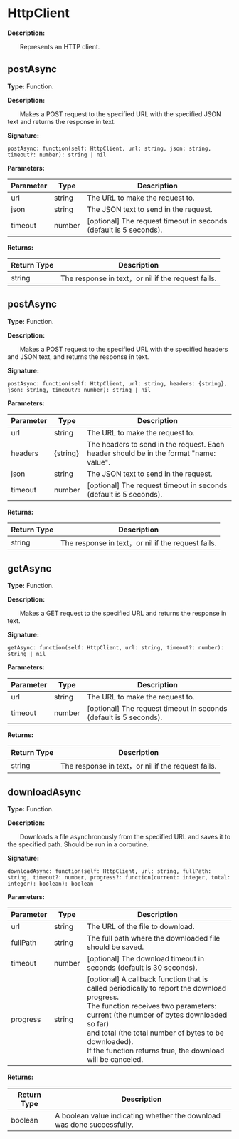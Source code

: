 
# HttpClient

**Description:**

&emsp;&emsp;Represents an HTTP client.

## postAsync

**Type:** Function.

**Description:**

&emsp;&emsp;Makes a POST request to the specified URL with the specified JSON text and returns the response in text.

**Signature:**
```tl
postAsync: function(self: HttpClient, url: string, json: string, timeout?: number): string | nil
```

**Parameters:**

| Parameter | Type | Description |
| --- | --- | --- |
| url | string | The URL to make the request to. |
| json | string | The JSON text to send in the request. |
| timeout | number | [optional] The request timeout in seconds (default is 5 seconds). |

**Returns:**

| Return Type | Description |
| --- | --- |
| string | The response in text，or nil if the request fails. |

## postAsync

**Type:** Function.

**Description:**

&emsp;&emsp;Makes a POST request to the specified URL with the specified headers and JSON text, and returns the response in text.

**Signature:**
```tl
postAsync: function(self: HttpClient, url: string, headers: {string}, json: string, timeout?: number): string | nil
```

**Parameters:**

| Parameter | Type | Description |
| --- | --- | --- |
| url | string | The URL to make the request to. |
| headers | \{string} | The headers to send in the request. Each header should be in the format "name: value". |
| json | string | The JSON text to send in the request. |
| timeout | number | [optional] The request timeout in seconds (default is 5 seconds). |

**Returns:**

| Return Type | Description |
| --- | --- |
| string | The response in text，or nil if the request fails. |

## getAsync

**Type:** Function.

**Description:**

&emsp;&emsp;Makes a GET request to the specified URL and returns the response in text.

**Signature:**
```tl
getAsync: function(self: HttpClient, url: string, timeout?: number): string | nil
```

**Parameters:**

| Parameter | Type | Description |
| --- | --- | --- |
| url | string | The URL to make the request to. |
| timeout | number | [optional] The request timeout in seconds (default is 5 seconds). |

**Returns:**

| Return Type | Description |
| --- | --- |
| string | The response in text，or nil if the request fails. |

## downloadAsync

**Type:** Function.

**Description:**

&emsp;&emsp;Downloads a file asynchronously from the specified URL and saves it to the specified path. Should be run in a coroutine.

**Signature:**
```tl
downloadAsync: function(self: HttpClient, url: string, fullPath: string, timeout?: number, progress?: function(current: integer, total: integer): boolean): boolean
```

**Parameters:**

| Parameter | Type | Description |
| --- | --- | --- |
| url | string | The URL of the file to download. |
| fullPath | string | The full path where the downloaded file should be saved. |
| timeout | number | [optional] The download timeout in seconds (default is 30 seconds). |
| progress | string | [optional] A callback function that is called periodically to report the download progress.<br/>	The function receives two parameters: current (the number of bytes downloaded so far)<br/>	and total (the total number of bytes to be downloaded).<br/>If the function returns true, the download will be canceled. |

**Returns:**

| Return Type | Description |
| --- | --- |
| boolean | A boolean value indicating whether the download was done successfully. |
